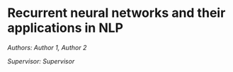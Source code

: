 # Recurrent neural networks and their applications in NLP

*Authors: Author 1, Author 2*

*Supervisor: Supervisor*


